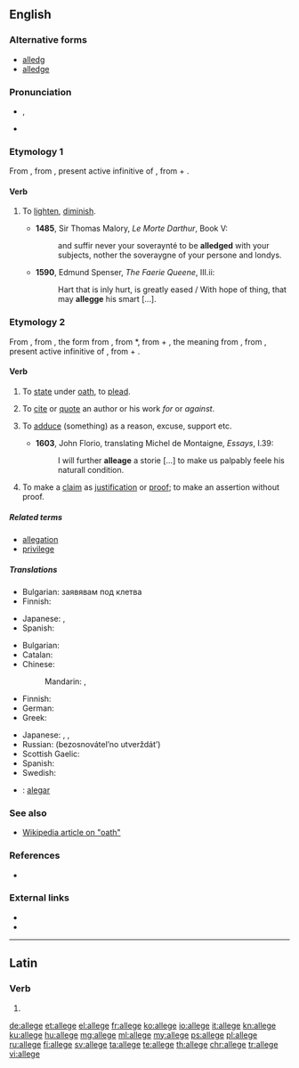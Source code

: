 ==English==

===Alternative forms===
* [[alledg]] {{qualifier|obsolete}}
* [[alledge]] {{qualifier|obsolete}}

===Pronunciation===
* {{IPA|/əˈlɛdʒ/}}, {{X-SAMPA|/@.lEdZ/}}
* {{rhymes|ɛdʒ}}

===Etymology 1===
From {{etyl|fro|en}} {{term|alegier|lang=fro}}, from {{etyl|la|en}} {{term|alleviare|alleviāre|lang=la}}, present active infinitive of {{term|allevio|alleviō|lighten|lang=la}}, from {{term|ad|lang=la}} + {{term|levis||light|lang=la}}.

====Verb====
{{en-verb|alleg|ing}}

# {{context|obsolete|lang=en}} To [[lighten]], [[diminish]].
#* '''1485''', Sir Thomas Malory, ''Le Morte Darthur'', Book V:
#*: and suffir never your soveraynté to be '''alledged''' with your subjects, nother the soveraygne of your persone and londys.
#* '''1590''', Edmund Spenser, ''The Faerie Queene'', III.ii:
#*: Hart that is inly hurt, is greatly eased / With hope of thing, that may '''allegge''' his smart [...].

===Etymology 2===
From {{etyl|enm|en}} {{term|aleggen|lang=enm}}, from {{etyl|xno|en}} {{term|aleger|lang=fro}}, the form from {{etyl|fro|en}} {{term|esligier|lang=fro}}, from {{etyl|ML.|en}} *{{term||exlītigāre|to clear at law}}, from {{etyl|la|en}} {{term|ex||out|lang=la}} + {{term|litigo|lītigō|sue at law|lang=la}}, the meaning from {{etyl|fro|en}} {{term|alleguer|lang=fro}}, from {{etyl|la|en}} {{term|allegare|allēgāre|lang=la}}, present active infinitive of {{term|allego|allēgō|send, depute; relate, mention, adduce|lang=la}}, from {{term|ad||to|lang=la}} + {{term|lego|lēgō|send|lang=la}}.

====Verb====
{{en-verb|alleg|ing}}

# {{context|obsolete|transitive|lang=en}} To [[state]] under [[oath]], to [[plead]].
# {{context|archaic|lang=en}} To [[cite]] or [[quote]] an author or his work ''for'' or ''against''.
# {{context|transitive|lang=en}} To [[adduce]] (something) as a reason, excuse, support etc.
#* '''1603''', John Florio, translating Michel de Montaigne, ''Essays'', I.39:
#*: I will further '''alleage''' a storie [...] to make us palpably feele his naturall condition.
# {{context|transitive|lang=en}} To make a [[claim]] as [[justification]] or [[proof]]; to make an assertion without proof.
#: {{usex|The agency '''alleged''' my credit history had problems.|lang=en}}

=====Related terms=====
* [[allegation]]
* [[privilege]] <!-- from lēgō -->

=====Translations=====
{{trans-top|to state under oath}}
* Bulgarian: заявявам под клетва
* Finnish: {{t+|fi|vannoa}}
{{trans-mid}}
* Japanese: {{t-|ja|確言|alt=確言する|tr=かくげんする, kakugen suru}}, {{t-|ja|言い切る|tr=iikiru}}
* Spanish: {{t+|es|afirmar}}
{{trans-bottom}}

{{trans-top|assert without proof}}
* Bulgarian: {{t+|bg|твърдя}}
* Catalan: {{t+|ca|al·legar}}
* Chinese:
*: Mandarin: {{t-|cmn|宣稱|sc=Hani}}, {{t-|cmn|宣称|tr=xuānchēng|sc=Hani}}
* Finnish: {{t+|fi|väittää}}
* German: {{t+|de|behaupten}}
* Greek: {{t+|el|ισχυρίζομαι|tr=ischyrízomai}}
{{trans-mid}}
* Japanese: {{t-|ja|主張|alt=主張する|tr=しゅちょうする, shuchō suru}}, {{t-|ja|喧伝|alt=喧伝する|tr=けんでんする, kenden suru}}, {{t-|ja|言い張る|tr=iiharu}}
* Russian: {{l/ru|безосновательно}} {{l/ru|утверждать}} (bezosnovátelʼno utverždátʼ){{n}}
* Scottish Gaelic: {{t-|gd|cuir às leth}}
* Spanish: {{t-|es|alegar}}
* Swedish: {{t+|sv|påstå}}
{{trans-bottom}}

{{checktrans-top}}
* {{ttbc|pt}}: [[alegar]]
{{trans-bottom}}

===See also===
* [[:w:oath|Wikipedia article on "oath"]]

===References===
* {{R:OED2}}

===External links===
* {{R:Webster 1913}}
* {{R:Century 1911}}

----

==Latin==

===Verb===
{{la-verb-form|allege}}

# {{conjugation of|allego|allegō|2|s|pres|act|imp|lang=la}}

[[de:allege]]
[[et:allege]]
[[el:allege]]
[[fr:allege]]
[[ko:allege]]
[[io:allege]]
[[it:allege]]
[[kn:allege]]
[[ku:allege]]
[[hu:allege]]
[[mg:allege]]
[[ml:allege]]
[[my:allege]]
[[ps:allege]]
[[pl:allege]]
[[ru:allege]]
[[fi:allege]]
[[sv:allege]]
[[ta:allege]]
[[te:allege]]
[[th:allege]]
[[chr:allege]]
[[tr:allege]]
[[vi:allege]]